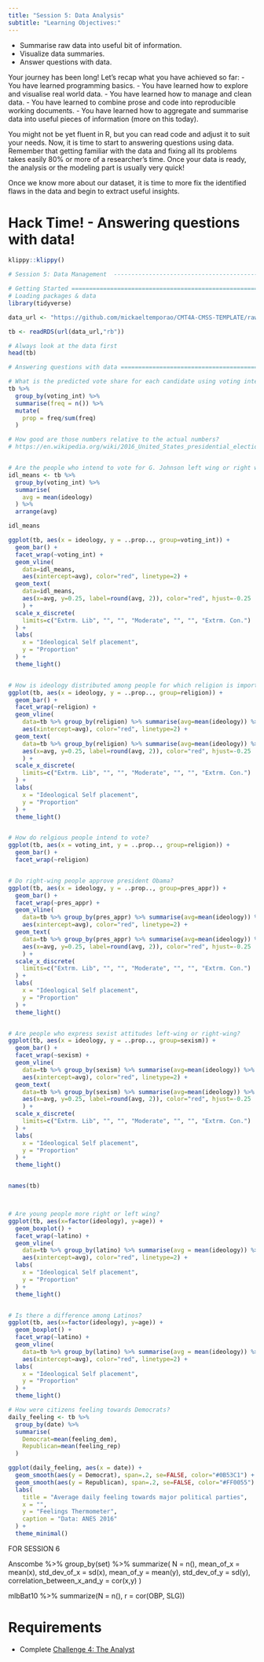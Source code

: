 ```yaml
---
title: "Session 5: Data Analysis"
subtitle: "Learning Objectives:"
---
```


- Summarise raw data into useful bit of information.
- Visualize data summaries.
- Answer questions with data.


Your journey has been long! Let's recap what you have achieved so far:
- You have learned programming basics.
- You have learned how to explore and visualise real world data.
- You have learned how to manage and clean data.
- You have learned to combine prose and code into reproducible working documents.
- You have learned how to aggregate and summarise data into useful pieces of information (more on this today).

You might not be yet fluent in R, but you can read code and adjust it to suit your needs. Now, it is time to start to answering questions using data.
Remember that getting familiar with the data and fixing all its problems takes easily 80% or more of a researcher's time. Once your data is ready, the analysis or the modeling part is usually very quick!

Once we know more about our dataset, it is time to more fix the identified flaws in the data and begin to extract useful insights.


# Hack Time! - Answering questions with data!

```r
klippy::klippy()
```

```r
# Session 5: Data Management  --------------------------------------------------

# Getting Started ==============================================================
# Loading packages & data
library(tidyverse)

data_url <- "https://github.com/mickaeltemporao/CMT4A-CMSS-TEMPLATE/raw/main/data/clean_2016.rds"

tb <- readRDS(url(data_url,"rb"))

# Always look at the data first
head(tb)

# Answering questions with data ================================================

# What is the predicted vote share for each candidate using voting intentions?
tb %>%
  group_by(voting_int) %>%
  summarise(freq = n()) %>%
  mutate(
    prop = freq/sum(freq)
  )

# How good are those numbers relative to the actual numbers?
# https://en.wikipedia.org/wiki/2016_United_States_presidential_election#Electoral_results


# Are the people who intend to vote for G. Johnson left wing or right wing?
idl_means <- tb %>%
  group_by(voting_int) %>%
  summarise(
    avg = mean(ideology)
  ) %>%
  arrange(avg)

idl_means

ggplot(tb, aes(x = ideology, y = ..prop.., group=voting_int)) +
  geom_bar() +
  facet_wrap(~voting_int) +
  geom_vline(
    data=idl_means,
    aes(xintercept=avg), color="red", linetype=2) +
  geom_text(
    data=idl_means,
    aes(x=avg, y=0.25, label=round(avg, 2)), color="red", hjust=-0.25
    ) +
  scale_x_discrete(
    limits=c("Extrm. Lib", "", "", "Moderate", "", "", "Extrm. Con.")
  ) +
  labs(
    x = "Ideological Self placement",
    y = "Proportion"
  ) +
  theme_light()


# How is ideology distributed among people for which religion is important?
ggplot(tb, aes(x = ideology, y = ..prop.., group=religion)) +
  geom_bar() +
  facet_wrap(~religion) +
  geom_vline(
    data=tb %>% group_by(religion) %>% summarise(avg=mean(ideology)) %>% arrange(avg),
    aes(xintercept=avg), color="red", linetype=2) +
  geom_text(
    data=tb %>% group_by(religion) %>% summarise(avg=mean(ideology)) %>% arrange(avg),
    aes(x=avg, y=0.25, label=round(avg, 2)), color="red", hjust=-0.25
    ) +
  scale_x_discrete(
    limits=c("Extrm. Lib", "", "", "Moderate", "", "", "Extrm. Con.")
  ) +
  labs(
    x = "Ideological Self placement",
    y = "Proportion"
  ) +
  theme_light()


# How do relgious people intend to vote?
ggplot(tb, aes(x = voting_int, y = ..prop.., group=religion)) +
  geom_bar() +
  facet_wrap(~religion)


# Do right-wing people approve president Obama?
ggplot(tb, aes(x = ideology, y = ..prop.., group=pres_appr)) +
  geom_bar() +
  facet_wrap(~pres_appr) +
  geom_vline(
    data=tb %>% group_by(pres_appr) %>% summarise(avg=mean(ideology)) %>% arrange(avg),
    aes(xintercept=avg), color="red", linetype=2) +
  geom_text(
    data=tb %>% group_by(pres_appr) %>% summarise(avg=mean(ideology)) %>% arrange(avg),
    aes(x=avg, y=0.25, label=round(avg, 2)), color="red", hjust=-0.25
    ) +
  scale_x_discrete(
    limits=c("Extrm. Lib", "", "", "Moderate", "", "", "Extrm. Con.")
  ) +
  labs(
    x = "Ideological Self placement",
    y = "Proportion"
  ) +
  theme_light()


# Are people who express sexist attitudes left-wing or right-wing?
ggplot(tb, aes(x = ideology, y = ..prop.., group=sexism)) +
  geom_bar() +
  facet_wrap(~sexism) +
  geom_vline(
    data=tb %>% group_by(sexism) %>% summarise(avg=mean(ideology)) %>% arrange(avg),
    aes(xintercept=avg), color="red", linetype=2) +
  geom_text(
    data=tb %>% group_by(sexism) %>% summarise(avg=mean(ideology)) %>% arrange(avg),
    aes(x=avg, y=0.25, label=round(avg, 2)), color="red", hjust=-0.25
    ) +
  scale_x_discrete(
    limits=c("Extrm. Lib", "", "", "Moderate", "", "", "Extrm. Con.")
  ) +
  labs(
    x = "Ideological Self placement",
    y = "Proportion"
  ) +
  theme_light()


names(tb)



# Are young people more right or left wing?
ggplot(tb, aes(x=factor(ideology), y=age)) +
  geom_boxplot() +
  facet_wrap(~latino) +
  geom_vline(
    data=tb %>% group_by(latino) %>% summarise(avg = mean(ideology)) %>% arrange(avg),
    aes(xintercept=avg), color="red", linetype=2) +
  labs(
    x = "Ideological Self placement",
    y = "Proportion"
  ) +
  theme_light()


# Is there a difference among Latinos?
ggplot(tb, aes(x=factor(ideology), y=age)) +
  geom_boxplot() +
  facet_wrap(~latino) +
  geom_vline(
    data=tb %>% group_by(latino) %>% summarise(avg = mean(ideology)) %>% arrange(avg),
    aes(xintercept=avg), color="red", linetype=2) +
  labs(
    x = "Ideological Self placement",
    y = "Proportion"
  ) +
  theme_light()

# How were citizens feeling towards Democrats?
daily_feeling <- tb %>%
  group_by(date) %>%
  summarise(
    Democrat=mean(feeling_dem),
    Republican=mean(feeling_rep)
  )

ggplot(daily_feeling, aes(x = date)) +
  geom_smooth(aes(y = Democrat), span=.2, se=FALSE, color="#0B53C1") +
  geom_smooth(aes(y = Republican), span=.2, se=FALSE, color="#FF0055") +
  labs(
    title = "Average daily feeling towards major political parties",
    x = "",
    y = "Feelings Thermometer",
    caption = "Data: ANES 2016"
  ) +
  theme_minimal()

```


####### FOR SESSION 6

Anscombe %>%
  group_by(set) %>%
  summarize(
    N = n(),
    mean_of_x = mean(x),
    std_dev_of_x = sd(x),
    mean_of_y = mean(y),
    std_dev_of_y = sd(y),
    correlation_between_x_and_y = cor(x,y)
  )

mlbBat10 %>%
  summarize(N = n(), r = cor(OBP, SLG))


# Requirements
- Complete [Challenge 4: The Analyst](https://classroom.github.com/a/XXXXX)
